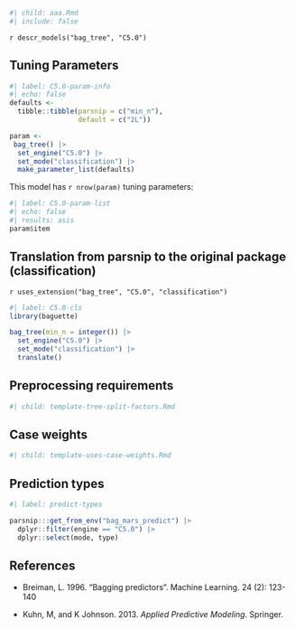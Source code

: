 ```r
#| child: aaa.Rmd
#| include: false
```

`r descr_models("bag_tree", "C5.0")`

## Tuning Parameters

```r
#| label: C5.0-param-info
#| echo: false
defaults <- 
  tibble::tibble(parsnip = c("min_n"),
                 default = c("2L"))

param <-
 bag_tree() |> 
  set_engine("C5.0") |> 
  set_mode("classification") |> 
  make_parameter_list(defaults)
```

This model has `r nrow(param)` tuning parameters:

```r
#| label: C5.0-param-list
#| echo: false
#| results: asis
param$item
```

## Translation from parsnip to the original package (classification)

`r uses_extension("bag_tree", "C5.0", "classification")`

```r
#| label: C5.0-cls
library(baguette)

bag_tree(min_n = integer()) |> 
  set_engine("C5.0") |> 
  set_mode("classification") |> 
  translate()
```

## Preprocessing requirements

```r
#| child: template-tree-split-factors.Rmd
```

## Case weights

```r
#| child: template-uses-case-weights.Rmd
```

## Prediction types

```r
#| label: predict-types

parsnip:::get_from_env("bag_mars_predict") |>
  dplyr::filter(engine == "C5.0") |>
  dplyr::select(mode, type)

```

## References

 - Breiman, L. 1996. "Bagging predictors". Machine Learning. 24 (2): 123-140
 
 - Kuhn, M, and K Johnson. 2013. *Applied Predictive Modeling*. Springer.

